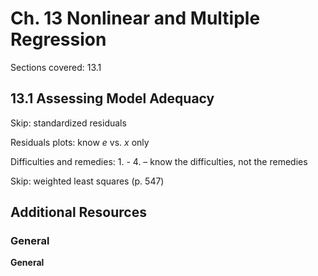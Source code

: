 # Ch. 13 Nonlinear and Multiple Regression {-}

Sections covered: 13.1

## 13.1 Assessing Model Adequacy {-}

Skip: standardized residuals

Residuals plots: know $e$ vs. $x$ only

Difficulties and remedies: 1. - 4. -- know the difficulties, not the remedies

Skip: weighted least squares (p. 547)

## Additional Resources {-}


### General {-}

**General**

